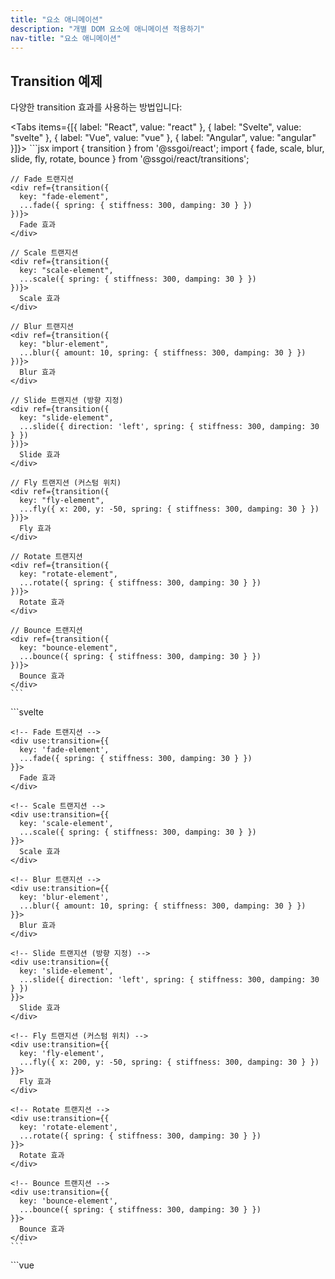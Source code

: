 ```yaml
---
title: "요소 애니메이션"
description: "개별 DOM 요소에 애니메이션 적용하기"
nav-title: "요소 애니메이션"
---
```


## Transition 예제

다양한 transition 효과를 사용하는 방법입니다:

<Tabs items={[{ label: "React", value: "react" }, { label: "Svelte", value: "svelte" }, { label: "Vue", value: "vue" }, { label: "Angular", value: "angular" }]}>
  <TabPanel value="react">
    ```jsx
    import { transition } from '@ssgoi/react';
    import { fade, scale, blur, slide, fly, rotate, bounce } from '@ssgoi/react/transitions';

    // Fade 트랜지션
    <div ref={transition({
      key: "fade-element",
      ...fade({ spring: { stiffness: 300, damping: 30 } })
    })}>
      Fade 효과
    </div>

    // Scale 트랜지션
    <div ref={transition({
      key: "scale-element",
      ...scale({ spring: { stiffness: 300, damping: 30 } })
    })}>
      Scale 효과
    </div>

    // Blur 트랜지션
    <div ref={transition({
      key: "blur-element",
      ...blur({ amount: 10, spring: { stiffness: 300, damping: 30 } })
    })}>
      Blur 효과
    </div>

    // Slide 트랜지션 (방향 지정)
    <div ref={transition({
      key: "slide-element",
      ...slide({ direction: 'left', spring: { stiffness: 300, damping: 30 } })
    })}>
      Slide 효과
    </div>

    // Fly 트랜지션 (커스텀 위치)
    <div ref={transition({
      key: "fly-element",
      ...fly({ x: 200, y: -50, spring: { stiffness: 300, damping: 30 } })
    })}>
      Fly 효과
    </div>

    // Rotate 트랜지션
    <div ref={transition({
      key: "rotate-element",
      ...rotate({ spring: { stiffness: 300, damping: 30 } })
    })}>
      Rotate 효과
    </div>

    // Bounce 트랜지션
    <div ref={transition({
      key: "bounce-element",
      ...bounce({ spring: { stiffness: 300, damping: 30 } })
    })}>
      Bounce 효과
    </div>
    ```

  </TabPanel>
  <TabPanel value="svelte">
    ```svelte
    <script>
      import { transition } from '@ssgoi/svelte';
      import { fade, scale, blur, slide, fly, rotate, bounce } from '@ssgoi/svelte/transitions';
    </script>

    <!-- Fade 트랜지션 -->
    <div use:transition={{
      key: 'fade-element',
      ...fade({ spring: { stiffness: 300, damping: 30 } })
    }}>
      Fade 효과
    </div>

    <!-- Scale 트랜지션 -->
    <div use:transition={{
      key: 'scale-element',
      ...scale({ spring: { stiffness: 300, damping: 30 } })
    }}>
      Scale 효과
    </div>

    <!-- Blur 트랜지션 -->
    <div use:transition={{
      key: 'blur-element',
      ...blur({ amount: 10, spring: { stiffness: 300, damping: 30 } })
    }}>
      Blur 효과
    </div>

    <!-- Slide 트랜지션 (방향 지정) -->
    <div use:transition={{
      key: 'slide-element',
      ...slide({ direction: 'left', spring: { stiffness: 300, damping: 30 } })
    }}>
      Slide 효과
    </div>

    <!-- Fly 트랜지션 (커스텀 위치) -->
    <div use:transition={{
      key: 'fly-element',
      ...fly({ x: 200, y: -50, spring: { stiffness: 300, damping: 30 } })
    }}>
      Fly 효과
    </div>

    <!-- Rotate 트랜지션 -->
    <div use:transition={{
      key: 'rotate-element',
      ...rotate({ spring: { stiffness: 300, damping: 30 } })
    }}>
      Rotate 효과
    </div>

    <!-- Bounce 트랜지션 -->
    <div use:transition={{
      key: 'bounce-element',
      ...bounce({ spring: { stiffness: 300, damping: 30 } })
    }}>
      Bounce 효과
    </div>
    ```
  </TabPanel>
  <TabPanel value="vue">
    ```vue
    <template>
      <!-- Fade 트랜지션 -->
      <div v-transition="{
        key: 'fade-element',
        ...fade({ spring: { stiffness: 300, damping: 30 } })
      }">
        Fade 효과
      </div>

      <!-- Scale 트랜지션 -->
      <div v-transition="{
        key: 'scale-element',
        ...scale({ spring: { stiffness: 300, damping: 30 } })
      }">
        Scale 효과
      </div>

      <!-- Blur 트랜지션 -->
      <div v-transition="{
        key: 'blur-element',
        ...blur({ amount: 10, spring: { stiffness: 300, damping: 30 } })
      }">
        Blur 효과
      </div>

      <!-- Slide 트랜지션 (방향 지정) -->
      <div v-transition="{
        key: 'slide-element',
        ...slide({ direction: 'left', spring: { stiffness: 300, damping: 30 } })
      }">
        Slide 효과
      </div>

      <!-- Fly 트랜지션 (커스텀 위치) -->
      <div v-transition="{
        key: 'fly-element',
        ...fly({ x: 200, y: -50, spring: { stiffness: 300, damping: 30 } })
      }">
        Fly 효과
      </div>

      <!-- Rotate 트랜지션 -->
      <div v-transition="{
        key: 'rotate-element',
        ...rotate({ spring: { stiffness: 300, damping: 30 } })
      }">
        Rotate 효과
      </div>

      <!-- Bounce 트랜지션 -->
      <div v-transition="{
        key: 'bounce-element',
        ...bounce({ spring: { stiffness: 300, damping: 30 } })
      }">
        Bounce 효과
      </div>
    </template>

    <script setup>
    import { transition } from '@ssgoi/vue';
    import { fade, scale, blur, slide, fly, rotate, bounce } from '@ssgoi/vue/transitions';
    </script>
    ```
  </TabPanel>
  <TabPanel value="angular">
    ```typescript
    import { Component } from '@angular/core';
    import { TransitionDirective } from '@ssgoi/angular';
    import { fade, scale, blur, slide, fly, rotate, bounce } from '@ssgoi/angular/transitions';

    @Component({
      selector: 'app-element-transitions',
      standalone: true,
      imports: [TransitionDirective],
      template: `
        <!-- Fade 트랜지션 -->
        <div [transition]="fadeTransition">
          Fade 효과
        </div>

        <!-- Scale 트랜지션 -->
        <div [transition]="scaleTransition">
          Scale 효과
        </div>

        <!-- Blur 트랜지션 -->
        <div [transition]="blurTransition">
          Blur 효과
        </div>

        <!-- Slide 트랜지션 (방향 지정) -->
        <div [transition]="slideTransition">
          Slide 효과
        </div>

        <!-- Fly 트랜지션 (커스텀 위치) -->
        <div [transition]="flyTransition">
          Fly 효과
        </div>

        <!-- Rotate 트랜지션 -->
        <div [transition]="rotateTransition">
          Rotate 효과
        </div>

        <!-- Bounce 트랜지션 -->
        <div [transition]="bounceTransition">
          Bounce 효과
        </div>
      `
    })
    export class ElementTransitionsComponent {
      fadeTransition = { key: 'fade-element', ...fade({ spring: { stiffness: 300, damping: 30 } }) };
      scaleTransition = { key: 'scale-element', ...scale({ spring: { stiffness: 300, damping: 30 } }) };
      blurTransition = { key: 'blur-element', ...blur({ amount: 10, spring: { stiffness: 300, damping: 30 } }) };
      slideTransition = { key: 'slide-element', ...slide({ direction: 'left', spring: { stiffness: 300, damping: 30 } }) };
      flyTransition = { key: 'fly-element', ...fly({ x: 200, y: -50, spring: { stiffness: 300, damping: 30 } }) };
      rotateTransition = { key: 'rotate-element', ...rotate({ spring: { stiffness: 300, damping: 30 } }) };
      bounceTransition = { key: 'bounce-element', ...bounce({ spring: { stiffness: 300, damping: 30 } }) };
    }
    ```
  </TabPanel>
</Tabs>

## 기본 구조

### TransitionConfig 인터페이스

```typescript
interface TransitionConfig {
  spring?: {
    stiffness: number; // 스프링 강성 (기본: 300)
    damping: number; // 감쇠 계수 (기본: 30)
  };
  tick?: (progress: number) => void; // in: 0→1, out: 1→0
  prepare?: (element: HTMLElement) => void; // 애니메이션 시작 전 초기 설정
  onStart?: () => void;
  onEnd?: () => void;
}
```

### 트랜지션 정의

```typescript
interface Transition {
  in?: (element: HTMLElement) => TransitionConfig;
  out?: (element: HTMLElement) => TransitionConfig;
}
```

### 동작 원리

1. **마운트 시**: 요소가 DOM에 추가될 때 `in` 함수 실행
2. **언마운트 시**: 요소가 제거되기 전 `out` 함수 실행
3. **애니메이션**: 스프링 물리 엔진이 progress 생성
   - in: 0 → 1
   - out: 1 → 0
4. **tick 콜백**: 매 프레임마다 호출되어 스타일 업데이트

### 트랜지션 프리셋

```typescript
import { fade, scale /** 등등 */ } from "@ssgoi/react/transitions";
```

## 프레임워크별 사용법

<Tabs items={[{ label: "React", value: "react" }, { label: "Svelte", value: "svelte" }, { label: "Vue", value: "vue" }, { label: "Angular", value: "angular" }]}>
  <TabPanel value="react">
    ```jsx
    import { transition } from "@ssgoi/react";

    <div
      ref={transition({
        key: "unique-key",
        in: (element) => ({
          tick: (progress) => {
            element.style.opacity = progress;
            element.style.transform = `translateY(${20 * (1 - progress)}px)`;
          },
        }),
        out: (element) => ({
          tick: (progress) => {
            element.style.opacity = 1 - progress;
          },
        }),
      })}
    >
      Content
    </div>
    ```
  </TabPanel>
  
  <TabPanel value="svelte">
    ```svelte
    <script>
      import { transition } from '@ssgoi/svelte';
    </script>

    <div use:transition={{
      key: 'unique-key',
      in: (element) => ({
        tick: (progress) => {
          element.style.opacity = progress;
          element.style.transform = `translateY(${20 * (1 - progress)}px)`;
        }
      }),
      out: (element) => ({
        tick: (progress) => {
          element.style.opacity = 1 - progress;
        }
      })
    }}>
      Content
    </div>
    ```
  </TabPanel>
  
  <TabPanel value="vue">
    ```vue
    <template>
      <div v-transition="{
        key: 'unique-key',
        in: (element) => ({
          tick: (progress) => {
            element.style.opacity = progress;
            element.style.transform = `translateY(${20 * (1 - progress)}px)`;
          }
        }),
        out: (element) => ({
          tick: (progress) => {
            element.style.opacity = 1 - progress;
          }
        })
      }">
        내용
      </div>
    </template>

    <script setup>
    import { transition } from '@ssgoi/vue';
    </script>
    ```
  </TabPanel>
  <TabPanel value="angular">
    ```typescript
    import { Component } from '@angular/core';
    import { TransitionDirective } from '@ssgoi/angular';

    @Component({
      selector: 'app-custom',
      standalone: true,
      imports: [TransitionDirective],
      template: `
        <div [transition]="transitionConfig">
          내용
        </div>
      `,
    })
    export class CustomComponent {
      transitionConfig = {
        key: 'unique-key',
        in: (element: HTMLElement) => ({
          tick: (progress: number) => {
            element.style.opacity = `${progress}`;
            element.style.transform = `translateY(${20 * (1 - progress)}px)`;
          }
        }),
        out: (element: HTMLElement) => ({
          tick: (progress: number) => {
            element.style.opacity = `${progress}`;
          }
        })
      };
    }
    ```
  </TabPanel>
</Tabs>

## Progress 동작 방식

### key

- `key`는 페이지 내에서 고유해야 함 (DOM이 생성되거나 삭제될 때도 애니메이션 상태를 추적할 수 있도록)
- `key`를 설정하지 않으면 기본적으로 호출 위치 기반의 자동 키가 생성됨

### in 애니메이션

- progress: 0 → 1
- 요소가 나타날 때 실행
- 투명도 0에서 1로, 작은 크기에서 원래 크기로

### out 애니메이션

- progress: 1 → 0
- 요소가 사라질 때 실행
- 투명도 1에서 0으로, 원래 크기에서 작은 크기로

```jsx
// 예시: in과 out의 차이
{
  in: (element) => ({
    tick: (progress) => {
      // progress: 0 → 1
      element.style.opacity = progress;  // 0 → 1
    }
  }),
  out: (element) => ({
    tick: (progress) => {
      // progress: 1 → 0
      element.style.opacity = progress;  // 1 → 0
    }
  })
}
```

## prepare 콜백

애니메이션이 시작되기 전에 DOM 요소를 준비하는 단계입니다:

```jsx
{
  in: {
    prepare: (element) => {
      // tick이 실행되기 전에 초기 상태 설정
      element.style.willChange = 'opacity, transform';
    },
    tick: (progress) => ({
      opacity: progress,
      transform: `translateY(${20 * (1 - progress)}px)`
    })
  }
}
```
